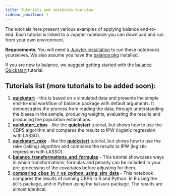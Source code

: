 ```yaml
---
title: Tutorials and notebooks Overview
sidebar_position: 1
---
```


The tutorials here present various examples of applying balance end-to-end. Each tutorial is linked to a Jupyter notebook you can download and run from your own environment.

**Requirements**: You will need a [Jupyter installation](https://jupyter.org/) to run these notebooks yourselves. We also assume you have the [balance pkg](/docs/docs/overview) installed.

If you are new to balance, we suggest getting started with the [balance Quickstart](./quickstart) tutorial.

## Tutorials list (more tutorials to be added soon):
1. [**quickstart**](./quickstart) - this is based on a simulated data and presents the simple end-to-end workflow of balance package with default arguments. It demonstrates the process from reading the data, through understanding the biases in the sample, producing weights, evaluating the results and producing the population estimations.
2. [**quickstart_cbps**](./quickstart_cbps) - like the [**quickstart**](./quickstart) tutorial, but shows how to use the CBPS algorithm and compares the results to IPW (logistic regression with LASSO).
3. [**quickstart_rake**](./quickstart_rake) - like the [**quickstart**](./quickstart) tutorial, but shows how to use the rake (raking) algorithm and compares the results to IPW (logistic regression with LASSO).
4. [**balance_transformations_and_formulas**](./balance_transformations_and_formulas) - This tutorial showcases ways in which transformations, formulas and penalty can be included in your pre-processing of the covariates before adjusting for them.
5. [**comparing_cbps_in_r_vs_python_using_sim_data**](./comparing_cbps_in_r_vs_python_using_sim_data) - This notebook compares the results of running CBPS in R and Python. In R using the `BCPS` package, and in Python using the `balance` package. The results are almost identical.
